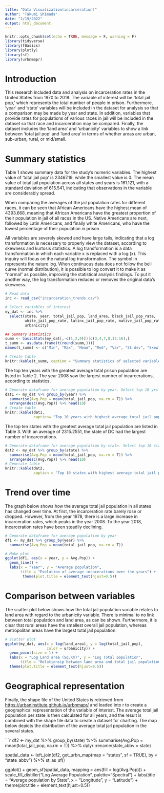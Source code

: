 ```yaml
---
title: "Data Visualization(incarceration)"
author: "Takumi Shimada"
date: "2/19/2022"
output: html_document
---
```


```r
knitr::opts_chunk$set(echo = TRUE, message = F, warning = F)
library(tidyverse)
library(fBasics)
library(plotly)
library(sf)
library(urbnmapr)

```

# Introduction
This research included data and analysis on incarceration rates in the United States from 1970 to 2018. The variable of interest will be 'total jail pop,' which represents the total number of people in prison. Furthermore, 'year' and 'state' variables will be included in the dataset for analysis so that a comparison may be made by year and state. In addition, variables that provide rates for populations of various races in jail will be included in the dataset so that race and incarceration may be compared. Finally, the dataset includes the 'land area' and 'urbanicity' variables to show a link between 'total jail pop' and 'land area' in terms of whether areas are urban, sub-urban, rural, or mid/small.




# Summary statistics
Table 1 shows summary data for the study's numeric variables. The highest value of 'total jail pop' is 23467.19, while the smallest value is 0. The mean value of total jail population across all states and years is 161.121, with a standard deviation of 615.541, indicating that observations in the variable are considerably spread.

When comparing the averages of the jail population rates for different races, it can be seen that African Americans have the highest mean of 4393.668, meaning that African Americans have the greatest proportion of their population in jail of all races in the US. Native Americans are next, followed by Latin Americans, and finally white Americans, who have the lowest percentage of their population in prison.


All variables are severely skewed and have large tails, indicating that a log transformation is necessary to properly view the dataset, according to skewness and kurtosis statistics. A log transformation is a data transformation in which each variable x is replaced with a log (x). This inquiry will focus on the natural log transformation. The symbol ln represents the nature log. When continuous data does not follow the bell curve (normal distribution), it is possible to log convert it to make it as "normal" as possible, improving the statistical analysis findings. To put it another way, the log transformation reduces or removes the original data's skewness.





```r
# Read data
inc <- read_csv("incarceration_trends.csv")

# Select variables of interest
my_dat <- inc %>% 
  select(state, year, total_jail_pop, land_area, black_jail_pop_rate,
         white_jail_pop_rate, latinx_jail_pop_rate, native_jail_pop_rate,
         urbanicity)

## Summary statistics
summ <- basicStats(my_dat[,-c(1,2,9)])[c(3,4,7,8,13:16),]
t_summ <- as.data.frame(t(round(summ,3)))
names(t_summ) <- c("Min", "Max", "Mean", "Med", "Var", "St.dev", "Skew", "Kurt")

# Create table
knitr::kable(t_summ, caption = "Summary statistics of selected variables")

```




The top ten years with the greatest average total prison population are listed in Table 2. The year 2008 saw the largest number of incarcerations, according to statistics.


```r
# Generate dataframe for average population by year. Select top 10 yrs
dat1 <- my_dat %>% group_by(year) %>% 
  summarise(Avg.Pop = mean(total_jail_pop, na.rm = T)) %>% 
  arrange(desc(Avg.Pop)) %>% head(10)
# Create table
knitr::kable(dat1, 
             caption= "Top 10 years with highest average total jail population")
```

The top ten states with the greatest average total jail population are listed in Table 3. With an average of 2315.2551, the state of DC had the largest number of incarcerations.

```r
# Generate dataframe for average population by state. Select top 10 states
dat2 <- my_dat %>% group_by(state) %>% 
  summarise(Avg.Pop = mean(total_jail_pop, na.rm = T)) %>% 
  arrange(desc(Avg.Pop)) %>% head(10)
# Generate table
knitr::kable(dat2, 
             caption = "Top 10 states with highest average total jail population")
```




# Trend over time
The graph below shows how the average total jail population in all states has changed over time. At first, the incarceration rate barely rose or dropped. However, from the year 1978, there is a large increase in incarceration rates, which peaks in the year 2008. To the year 2018, incarceration rates have been steadily declining.



```r
# Generate dataframe for average population by year
df1 <- my_dat %>% group_by(year) %>% 
  summarise(Avg.Pop = mean(total_jail_pop, na.rm = T))

# Make plot
ggplot(df1, aes(x = year, y = Avg.Pop)) +
  geom_line() + 
  labs(x = "Year", y = "Average population", 
       title = "Evolution of average incacerations over the years") + 
        theme(plot.title = element_text(hjust=0.5))


```


# Comparison between variables

The scatter plot below shows how the total jail population variable relates to land area with regard to the urbanicity variable. There is minimal to no link between total population and land area, as can be shown. Furthermore, it is clear that rural areas have the smallest overall jail population, whereas metropolitan areas have the largest total jail population.

```r
# Scatter plot
ggplot(my_dat, aes(x = log(land_area), y = log(total_jail_pop),
                   color = urbanicity)) +
  geom_point(size = 1) +
  labs(x = "Log Land area (Sq.Km)", y = "Log Total population",
       title = "Relationsip between land area and total jail population") +
  theme(plot.title = element_text(hjust=0.5))


```





# Geographical representation
Finally, the shape file of the United States is retrieved from <https://urbaninstitute.github.io/urbnmapr/> and loaded into r to create a geographical representation of the variable of interest. The average total jail population per state is then calculated for all years, and the result is combined with the shape file data to create a dataset for charting. The map below depicts the distribution of the average total jail population in the several states.

```r
df2 <- my_dat %>% group_by(state) %>% 
  summarise(Avg.Pop = mean(total_jail_pop, na.rm = T)) %>% 
  dplyr::rename(state_abbv = state)


spatial_data <- left_join(df2,
                          get_urbn_map(map = "states", sf = TRUE),
                          by = "state_abbv") %>% 
  st_as_sf()


ggplot() +
  geom_sf(spatial_data,
          mapping = aes(fill = log(Avg.Pop))) +
  scale_fill_distiller("Log Average Population", palette="Spectral") +
  labs(title = "Average population by State", x = "Longitude", y = "Latitude") +
  theme(plot.title = element_text(hjust=0.5))
  